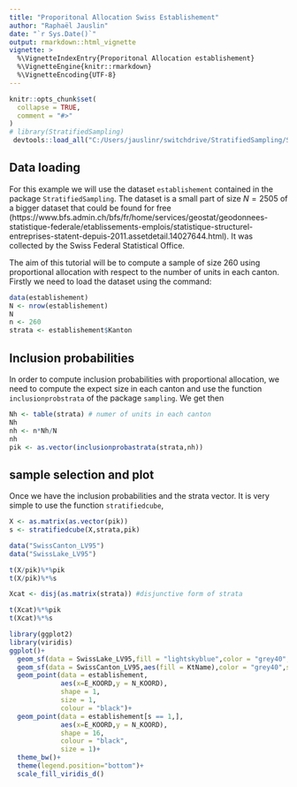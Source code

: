 ```yaml
---
title: "Proporitonal Allocation Swiss Establishement"
author: "Raphaël Jauslin"
date: "`r Sys.Date()`"
output: rmarkdown::html_vignette
vignette: >
  %\VignetteIndexEntry{Proporitonal Allocation establishement}
  %\VignetteEngine{knitr::rmarkdown}
  %\VignetteEncoding{UTF-8}
---
```


```r
knitr::opts_chunk$set(
  collapse = TRUE,
  comment = "#>"
)
# library(StratifiedSampling)
 devtools::load_all("C:/Users/jauslinr/switchdrive/StratifiedSampling/StratifiedSampling")
```


## Data loading
For this example we will use the dataset `establishement` contained in the package `StratifiedSampling`. The dataset is a small part of size $N = 2505$ of a bigger dataset that could be found for free (https://www.bfs.admin.ch/bfs/fr/home/services/geostat/geodonnees-statistique-federale/etablissements-emplois/statistique-structurel-entreprises-statent-depuis-2011.assetdetail.14027644.html). It was collected by the Swiss Federal Statistical Office.

The aim of this tutorial will be to compute a sample of size 260 using proportional allocation with respect to the number of units in each canton. Firstly we need to load the dataset using the command: 

```r
data(establishement)
N <- nrow(establishement)
N
n <- 260
strata <- establishement$Kanton
```


## Inclusion probabilities

In order to compute inclusion probabilities with proportional allocation, we need to compute the expect size in each canton and use the function `inclusionprobstrata` of the package `sampling`. We get then 

```r
Nh <- table(strata) # numer of units in each canton
Nh
nh <- n*Nh/N
nh
pik <- as.vector(inclusionprobastrata(strata,nh))

```


## sample selection and plot
Once we have the inclusion probabilities and the strata vector. It is very simple to use the function `stratifiedcube`,

```r
X <- as.matrix(as.vector(pik))
s <- stratifiedcube(X,strata,pik)
```


```r

data("SwissCanton_LV95")
data("SwissLake_LV95")

t(X/pik)%*%pik
t(X/pik)%*%s

Xcat <- disj(as.matrix(strata)) #disjunctive form of strata

t(Xcat)%*%pik
t(Xcat)%*%s

library(ggplot2)
library(viridis)
ggplot()+
  geom_sf(data = SwissLake_LV95,fill = "lightskyblue",color = "grey40",size = 0.5)+
  geom_sf(data = SwissCanton_LV95,aes(fill = KtName),color = "grey40",size = 0.5)+
  geom_point(data = establishement,
             aes(x=E_KOORD,y = N_KOORD),
             shape = 1,
             size = 1,
             colour = "black")+
  geom_point(data = establishement[s == 1,],
             aes(x=E_KOORD,y = N_KOORD),
             shape = 16,
             colour = "black",
             size = 1)+
  theme_bw()+
  theme(legend.position="bottom")+
  scale_fill_viridis_d()
```





